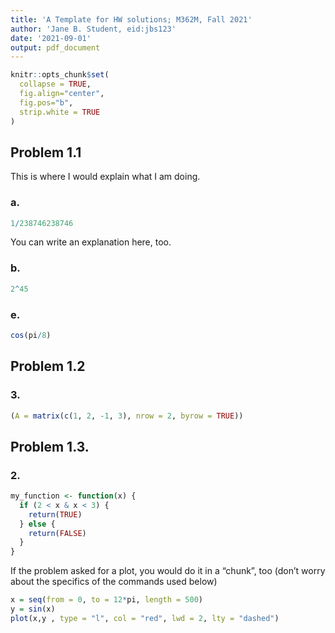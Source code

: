 ```yaml
---
title: 'A Template for HW solutions; M362M, Fall 2021'
author: 'Jane B. Student, eid:jbs123'
date: '2021-09-01'
output: pdf_document
---
```


<!-- The code chunk below contains some settings that will  -->
<!-- make your R code look better in the output pdf file.  -->
<!-- If you are curious about what each option below does, -->
<!-- go to https://yihui.org/knitr/options/ -->
<!-- If not, feel free to disregard everything ...  -->
```r
knitr::opts_chunk$set(
  collapse = TRUE,
  fig.align="center",
  fig.pos="b",
  strip.white = TRUE
)
```
<!-- ... up to here. -->

## Problem 1.1

This is where I would explain what I am doing. 

### a.

```r
1/238746238746
```

You can write an explanation here, too. 

### b.

```r
2^45
```

### e.

```r
cos(pi/8)
```
  

## Problem 1.2

### 3.

```r
(A = matrix(c(1, 2, -1, 3), nrow = 2, byrow = TRUE))
```


## Problem 1.3.

### 2.

```r
my_function <- function(x) { 
  if (2 < x & x < 3) {
    return(TRUE)
  } else {
    return(FALSE)
  }
}
```

If the problem asked for a plot, you would do it in a "chunk", too (don't worry about the specifics of the commands used below)

```r
x = seq(from = 0, to = 12*pi, length = 500)
y = sin(x)
plot(x,y , type = "l", col = "red", lwd = 2, lty = "dashed")
```

